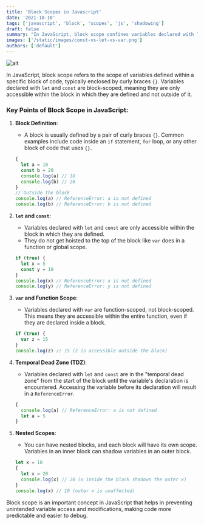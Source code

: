 ```yaml
---
title: 'Block Scopes in Javascript'
date: '2021-10-10'
tags: ['javascript', 'block', 'scopes', 'js', 'shadowing']
draft: false
summary: "In JavaScript, block scope confines variables declared with let and const to the specific block of code in which they're defined, unlike var, which is function-scoped. This prevents access to these variables outside the block, enhancing code safety and reducing errors. Attempting to access block-scoped variables before their declaration results in a ReferenceError."
images: ['/static/images/const-vs-let-vs-var.png']
authors: ['default']
---
```


![alt](/static/images/const-vs-let-vs-var.png)

In JavaScript, block scope refers to the scope of variables defined within a specific block of code, typically enclosed by curly braces `{}`. Variables declared with `let` and `const` are block-scoped, meaning they are only accessible within the block in which they are defined and not outside of it.

### Key Points of Block Scope in JavaScript:

1. **Block Definition**:

   - A block is usually defined by a pair of curly braces `{}`. Common examples include code inside an `if` statement, `for` loop, or any other block of code that uses `{}`.

   ```javascript
   {
     let a = 10
     const b = 20
     console.log(a) // 10
     console.log(b) // 20
   }
   // Outside the block
   console.log(a) // ReferenceError: a is not defined
   console.log(b) // ReferenceError: b is not defined
   ```

2. **`let` and `const`**:

   - Variables declared with `let` and `const` are only accessible within the block in which they are defined.
   - They do not get hoisted to the top of the block like `var` does in a function or global scope.

   ```javascript
   if (true) {
     let x = 5
     const y = 10
   }
   console.log(x) // ReferenceError: x is not defined
   console.log(y) // ReferenceError: y is not defined
   ```

3. **`var` and Function Scope**:

   - Variables declared with `var` are function-scoped, not block-scoped. This means they are accessible within the entire function, even if they are declared inside a block.

   ```javascript
   if (true) {
     var z = 15
   }
   console.log(z) // 15 (z is accessible outside the block)
   ```

4. **Temporal Dead Zone (TDZ)**:

   - Variables declared with `let` and `const` are in the "temporal dead zone" from the start of the block until the variable's declaration is encountered. Accessing the variable before its declaration will result in a `ReferenceError`.

   ```javascript
   {
     console.log(a) // ReferenceError: a is not defined
     let a = 5
   }
   ```

5. **Nested Scopes**:

   - You can have nested blocks, and each block will have its own scope. Variables in an inner block can shadow variables in an outer block.

   ```javascript
   let x = 10
   {
     let x = 20
     console.log(x) // 20 (x inside the block shadows the outer x)
   }
   console.log(x) // 10 (outer x is unaffected)
   ```

Block scope is an important concept in JavaScript that helps in preventing unintended variable access and modifications, making code more predictable and easier to debug.
